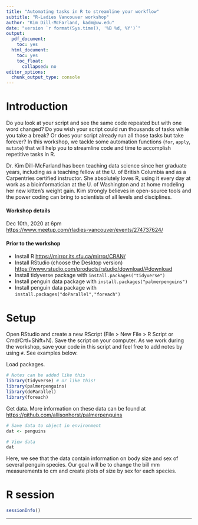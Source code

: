 ```yaml
---
title: "Automating tasks in R to streamline your workflow"
subtitle: "R-Ladies Vancouver workshop"
author: "Kim Dill-McFarland, kadm@uw.edu"
date: "version `r format(Sys.time(), '%B %d, %Y')`"
output:
  pdf_document:
    toc: yes
  html_document:
    toc: yes
    toc_float:
      collapsed: no
editor_options:
  chunk_output_type: console
---
```


# Introduction

Do you look at your script and see the same code repeated but with one word changed? Do you wish your script could run thousands of tasks while you take a break? Or does your script already run all those tasks but take forever? In this workshop, we tackle some automation functions (`for`, `apply`, `mutate`) that will help you to streamline code and time to accomplish repetitive tasks in R.

Dr. Kim Dill-McFarland has been teaching data science since her graduate years, including as a teaching fellow at the U. of British Columbia and as a Carpentries certified instructor. She absolutely loves R, using it every day at work as a bioinformatician at the U. of Washington and at home modeling her new kitten's weight gain. Kim strongly believes in open-source tools and the power coding can bring to scientists of all levels and disciplines.

#### Workshop details

Dec 10th, 2020 at 6pm  
<https://www.meetup.com/rladies-vancouver/events/274737624/>

#### Prior to the workshop

- Install R <https://mirror.its.sfu.ca/mirror/CRAN/>
- Install RStudio (choose the Desktop version) <https://www.rstudio.com/products/rstudio/download/#download>
- Install tidyverse package with `install.packages("tidyverse")`
- Install penguin data package with `install.packages("palmerpenguins")`
- Install penguin data package with `install.packages("doParallel","foreach")`

# Setup

Open RStudio and create a new RScript (File > New File > R Script or Cmd/Crtl+Shift+N). Save the script on your computer. As we work during the workshop, save your code in this script and feel free to add notes by using `#`. See examples below.

Load packages.

```r
# Notes can be added like this
library(tidyverse) # or like this!
library(palmerpenguins)
library(doParallel)
library(foreach)
```

Get data. More information on these data can be found at <https://github.com/allisonhorst/palmerpenguins>

```r
# Save data to object in environment
dat <- penguins

# View data
dat
```

Here, we see that the data contain information on body size and sex of several penguin species. Our goal will be to change the bill mm measurements to cm and create plots of size by sex for each species.

# R session

```r
sessionInfo()
```

***